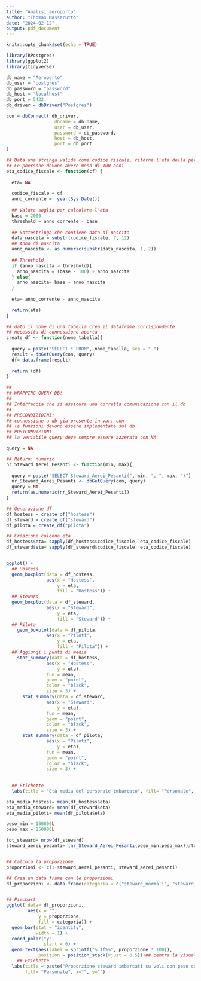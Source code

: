 ```yaml
---
title: "Analisi_aeroporto"
author: "Thomas Massarutto"
date: "2024-02-12"
output: pdf_document
---
```


```r
knitr::opts_chunk$set(echo = TRUE)

library(RPostgres)
library(ggplot2)
library(tidyverse)
```

```r
db_name = "Aeroporto"
db_user = "postgres"
db_password = "password"
db_host = "localhost"
db_port = 5432
db_driver = dbDriver("Postgres")

con = dbConnect( db_driver,
                  dbname = db_name,
                  user = db_user,
                  password = db_password,
                  host = db_host,
                  port = db_port
)
```

```r
## Data una stringa valida come codice fiscale, ritorna l'eta della persona
## Le poersone devono avere meno di 100 anni
eta_codice_fiscale <- function(cf) {
  
  eta= NA
  
  codice_fiscale = cf
  anno_corrente =  year(Sys.Date())
  
  ## Valore soglia per calcolare l'eta
  base = 2000
  threshold = anno_corrente - base
  
  ## Sottostringa che contiene data di nascita
  data_nascita = substr(codice_fiscale, 7, 12)
  ## Anno di nascita
  anno_nascita <- as.numeric(substr(data_nascita, 1, 2))
  
  ## Threshold
  if (anno_nascita > threshold){
    anno_nascita = (base - 100) + anno_nascita
  } else{
    anno_nascita= base + anno_nascita
  }
  
  eta= anno_corrente - anno_nascita
  
  return(eta)
}

## dato il nome di una tabella crea il dataframe corrispondente
## necessita di connessione aperta
create_df <- function(nome_tabella){
  
  query = paste("SELECT * FROM", nome_tabella, sep = " ")
  result = dbGetQuery(con, query)
  df= data.frame(result)
  
  return (df)
}
```


```r
##
## WRAPPING QUERY DB!
## 
## Interfaccia che si assicura una corretta comunicazione con il db
##
## PRECONDIZIOINI: 
## connessione a db gia presente in var: con
## le funzioni devono essere implementate sul db
## POSTCONDIZIONI
## la veriabile query deve sempre essere azzerata con NA

query = NA

## Return: numeric
nr_Steward_Aerei_Pesanti <- function(min, max){
  
  query = paste("SELECT Steward_Aerei_Pesanti(", min, ", ", max, ")")
  nr_Steward_Aerei_Pesanti <- dbGetQuery(con, query)
  query = NA
  return(as.numeric(nr_Steward_Aerei_Pesanti))
}
```

```r
## Generazione df
df_hostess = create_df("hostess")
df_steward = create_df("steward")
df_pilota = create_df("pilota")

## Creazione colonna eta
df_hostess$eta= sapply(df_hostess$codice_fiscale, eta_codice_fiscale)
df_steward$eta= sapply(df_steward$codice_fiscale, eta_codice_fiscale)


ggplot() +
  ## Hostess
  geom_boxplot(data = df_hostess, 
               aes(x = "Hostess", 
                   y = eta,
                   fill = "Hostess")) +
  ## Steward
  geom_boxplot(data = df_steward, 
               aes(x = "Steward", 
                   y = eta, 
                   fill = "Steward")) +
  ## Pilota
    geom_boxplot(data = df_pilota, 
               aes(x = "Piloti", 
                   y = eta, 
                   fill = "Pilota")) +
  ## Aggiungi i punti di media
    stat_summary(data = df_hostess, 
               aes(x = "Hostess", 
                   y = eta), 
               fun = mean, 
               geom = "point", 
               color = "black", 
               size = 3) +
      stat_summary(data = df_steward, 
               aes(x = "Steward", 
                   y = eta), 
               fun = mean, 
               geom = "point", 
               color = "black", 
               size = 3) +
      stat_summary(data = df_pilota, 
               aes(x = "Piloti", 
                   y = eta), 
               fun = mean, 
               geom = "point", 
               color = "black", 
               size = 3) +
  
  
  ## Etichette
  labs(title = "Età media del personale imbarcato", fill= "Personale", x="", y="Età")

eta_media_hostess= mean(df_hostess$eta)
eta_media_steward= mean(df_steward$eta)
eta_media_piloti= mean(df_pilota$eta)

```



```r

peso_min = 150000L
peso_max = 250000L

tot_steward= nrow(df_steward)
steward_aerei_pesanti= (nr_Steward_Aerei_Pesanti(peso_min,peso_max))/tot_steward


## Calcola la proporzione
proporzioni <- c(1-steward_aerei_pesanti, steward_aerei_pesanti)

## Crea un data frame con le proporzioni
df_proporzioni <- data.frame(categoria = c("steward_normali", "steward_aerei_pesanti"), proporzione = proporzioni)


## Piechart
ggplot( data= df_proporzioni, 
        aes(x = "", 
            y = proporzione, 
            fill = categoria)) +
  geom_bar(stat = "identity", 
           width = 1) +
  coord_polar("y", 
              start = 0) +
  geom_text(aes(label = sprintf("%.1f%%", proporzione * 100)),
            position = position_stack(vjust = 0.5))+## centra la visualizzazione delle percentuali
    ## Etichette
  labs(title = paste("Proporzione steward imbarcati su voli con peso compreso (", peso_min, "," , peso_max, ")"), 
       fill= "Personale", x="", y="")

```